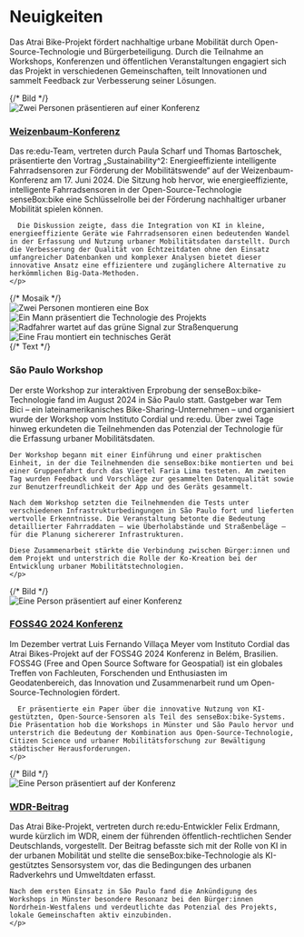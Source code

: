 # Neuigkeiten

Das Atrai Bike-Projekt fördert nachhaltige urbane Mobilität durch Open-Source-Technologie und Bürgerbeteiligung. Durch die Teilnahme an Workshops, Konferenzen und öffentlichen Veranstaltungen engagiert sich das Projekt in verschiedenen Gemeinschaften, teilt Innovationen und sammelt Feedback zur Verbesserung seiner Lösungen.

<div className="flex items-start flex-col md:flex-row mt-8">
  {/* Bild */}
  <div className="w-full md:w-[40%] md:pr-4 flex justify-start">
    <img
      src="https://cloud.reedu.de/s/3c6p2gdPMp8DATd/download"
      alt="Zwei Personen präsentieren auf einer Konferenz"
      className="w-full object-cover rounded"
    />
  </div>
   <div className="flex-1">
    <h3 className="text-lg font-bold">
      <a
        href="https://www.weizenbaum-conference.de/17-06-2024/"
        target="_blank"
        rel="noopener noreferrer"
        className="text-white-500 underline"
      >
        Weizenbaum-Konferenz
      </a>
    </h3>
    <p>
      Das re:edu-Team, vertreten durch Paula Scharf und Thomas Bartoschek, präsentierte den Vortrag „Sustainability^2: Energieeffiziente intelligente Fahrradsensoren zur Förderung der Mobilitätswende“ auf der Weizenbaum-Konferenz am 17. Juni 2024. Die Sitzung hob hervor, wie energieeffiziente, intelligente Fahrradsensoren in der Open-Source-Technologie senseBox:bike eine Schlüsselrolle bei der Förderung nachhaltiger urbaner Mobilität spielen können.

      Die Diskussion zeigte, dass die Integration von KI in kleine, energieeffiziente Geräte wie Fahrradsensoren einen bedeutenden Wandel in der Erfassung und Nutzung urbaner Mobilitätsdaten darstellt. Durch die Verbesserung der Qualität von Echtzeitdaten ohne den Einsatz umfangreicher Datenbanken und komplexer Analysen bietet dieser innovative Ansatz eine effizientere und zugänglichere Alternative zu herkömmlichen Big-Data-Methoden.
    </p>
  </div>
</div>

<div className="flex items-start flex-col md:flex-row mt-8">
  {/* Mosaik */}
  <div className="w-full md:w-[40%] md:pr-4 grid grid-cols-2 gap-2">
    <img
      src="https://cloud.reedu.de/s/NArkGGzG626piBq/download"
      alt="Zwei Personen montieren eine Box"
      className="w-full h-auto object-cover rounded"
    />
    <img
      src="https://cloud.reedu.de/s/yPrjiroxf5TdSQr/download"
      alt="Ein Mann präsentiert die Technologie des Projekts"
      className="w-full h-auto object-cover rounded"
    />
    <img
      src="https://cloud.reedu.de/s/AP3wNmjYKdBmsz8/download"
      alt="Radfahrer wartet auf das grüne Signal zur Straßenquerung"
      className="w-full h-auto object-cover rounded"
    />
    <img
      src="https://cloud.reedu.de/s/Nn2CQNYR47CLjQX/download"
      alt="Eine Frau montiert ein technisches Gerät"
      className="w-full h-auto object-cover rounded"
    />
  </div>
  {/* Text */}
  <div className="flex-1">
    <h3 className="text-lg font-bold">
      <a>
        São Paulo Workshop
      </a>
    </h3>
    <p>
    Der erste Workshop zur interaktiven Erprobung der senseBox:bike-Technologie fand im August 2024 in São Paulo statt. Gastgeber war Tem Bici – ein lateinamerikanisches Bike-Sharing-Unternehmen – und organisiert wurde der Workshop vom Instituto Cordial und re:edu. Über zwei Tage hinweg erkundeten die Teilnehmenden das Potenzial der Technologie für die Erfassung urbaner Mobilitätsdaten.

    Der Workshop begann mit einer Einführung und einer praktischen Einheit, in der die Teilnehmenden die senseBox:bike montierten und bei einer Gruppenfahrt durch das Viertel Faria Lima testeten. Am zweiten Tag wurden Feedback und Vorschläge zur gesammelten Datenqualität sowie zur Benutzerfreundlichkeit der App und des Geräts gesammelt.

    Nach dem Workshop setzten die Teilnehmenden die Tests unter verschiedenen Infrastrukturbedingungen in São Paulo fort und lieferten wertvolle Erkenntnisse. Die Veranstaltung betonte die Bedeutung detaillierter Fahrraddaten – wie Überholabstände und Straßenbeläge – für die Planung sichererer Infrastrukturen.

    Diese Zusammenarbeit stärkte die Verbindung zwischen Bürger:innen und dem Projekt und unterstrich die Rolle der Ko-Kreation bei der Entwicklung urbaner Mobilitätstechnologien.
    </p>
  </div>
</div>

<div className="flex items-start flex-col md:flex-row mt-8">
  {/* Bild */}
  <div className="w-full md:w-[40%] md:pr-4 flex justify-start">
    <img
      src="https://cloud.reedu.de/s/g5SXMXCBXHggbKp/download"
      alt="Eine Person präsentiert auf einer Konferenz"
      className="w-full object-cover rounded"
    />
  </div>
   <div className="flex-1">
    <h3 className="text-lg font-bold">
      <a
        href="https://talks.osgeo.org/foss4g-2024-academic-track/talk/XMAGHX/"
        target="_blank"
        rel="noopener noreferrer"
        className="text-white-500 underline"
      >
        FOSS4G 2024 Konferenz
      </a>
    </h3>
    <p>
      Im Dezember vertrat Luis Fernando Villaça Meyer vom Instituto Cordial das Atrai Bikes-Projekt auf der FOSS4G 2024 Konferenz in Belém, Brasilien. FOSS4G (Free and Open Source Software for Geospatial) ist ein globales Treffen von Fachleuten, Forschenden und Enthusiasten im Geodatenbereich, das Innovation und Zusammenarbeit rund um Open-Source-Technologien fördert.

      Er präsentierte ein Paper über die innovative Nutzung von KI-gestützten, Open-Source-Sensoren als Teil des senseBox:bike-Systems. Die Präsentation hob die Workshops in Münster und São Paulo hervor und unterstrich die Bedeutung der Kombination aus Open-Source-Technologie, Citizen Science und urbaner Mobilitätsforschung zur Bewältigung städtischer Herausforderungen.
    </p>
  </div>
</div>

<div className="flex items-start flex-col md:flex-row mt-8">
  {/* Bild */}
  <div className="w-full md:w-[40%] md:pr-4 flex justify-start">
    <img
      src="https://cloud.reedu.de/s/AFg57pi5j5sEpGp/download"
      alt="Eine Person präsentiert auf der Konferenz"
      className="w-full object-cover rounded"
    />
  </div>
   <div className="flex-1">
    <h3 className="text-lg font-bold">
      <a
        href="https://www1.wdr.de/nachrichten/westfalen-lippe/ki-fahrraddaten-muenster-100.html"
        target="_blank"
        rel="noopener noreferrer"
        className="text-white-500 underline"
      >
        WDR-Beitrag
      </a>
    </h3>
    <p>
    Das Atrai Bike-Projekt, vertreten durch re:edu-Entwickler Felix Erdmann, wurde kürzlich im WDR, einem der führenden öffentlich-rechtlichen Sender Deutschlands, vorgestellt. Der Beitrag befasste sich mit der Rolle von KI in der urbanen Mobilität und stellte die senseBox:bike-Technologie als KI-gestütztes Sensorsystem vor, das die Bedingungen des urbanen Radverkehrs und Umweltdaten erfasst.

    Nach dem ersten Einsatz in São Paulo fand die Ankündigung des Workshops in Münster besondere Resonanz bei den Bürger:innen Nordrhein-Westfalens und verdeutlichte das Potenzial des Projekts, lokale Gemeinschaften aktiv einzubinden.
    </p>
  </div>
</div>
